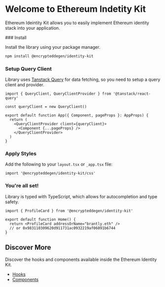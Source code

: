 
# Welcome to Ethereum Indetity Kit

Ethereum Ideintity Kit allows you to easily implement Ethereum identity stack into your application.

<Steps>
### Install

Install the library using your package manager.

```sh npm2yarn
npm install @encrypteddegen/identity-kit
```

### Setup Query Client

Library uses [Tanstack Query](https://tanstack.com/query) for data fetching, so you need to setup a query client and provider.

```tsx copy
import { QueryClient, QueryClientProvider } from '@tanstack/react-query'

const queryClient = new QueryClient()

export default function App({ Component, pageProps }: AppProps) {
  return (
    <QueryClientProvider client={queryClient}>
      <Component {...pageProps} />
    </QueryClientProvider>
  )
}
```

### Apply Styles

Add the following to your `layout.tsx` or `_app.tsx` file:

```tsx copy
import '@encrypteddegen/identity-kit/css'
```

### You're all set!

Library is typed with TypeScript, which allows for autocompletion and type safety.

```tsx copy
import { ProfileCard } from '@encrypteddegen/identity-kit'

export default function Home() {
  return <ProfileCard addressOrName="brantly.eth" />
  // or 0x983110309620d911731ac0932219af06091b6744
}
```

</Steps>

## Discover More

Discover the hooks and components available inside the Ethereum Identity Kit.

- [Hooks](/docs/hooks)
- [Components](/docs/components)
